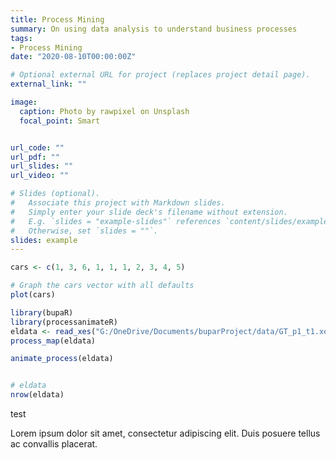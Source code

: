```yaml
---
title: Process Mining
summary: On using data analysis to understand business processes
tags:
- Process Mining
date: "2020-08-10T00:00:00Z"

# Optional external URL for project (replaces project detail page).
external_link: ""

image:
  caption: Photo by rawpixel on Unsplash
  focal_point: Smart


url_code: ""
url_pdf: ""
url_slides: ""
url_video: ""

# Slides (optional).
#   Associate this project with Markdown slides.
#   Simply enter your slide deck's filename without extension.
#   E.g. `slides = "example-slides"` references `content/slides/example-slides.md`.
#   Otherwise, set `slides = ""`.
slides: example
---
```

```r
cars <- c(1, 3, 6, 1, 1, 1, 2, 3, 4, 5)

# Graph the cars vector with all defaults
plot(cars)

library(bupaR)
library(processanimateR)
eldata <- read_xes("G:/OneDrive/Documents/buparProject/data/GT_p1_t1.xes")
process_map(eldata)

animate_process(eldata)


# eldata
nrow(eldata)


```


test

Lorem ipsum dolor sit amet, consectetur adipiscing elit. Duis posuere tellus ac convallis placerat. 
